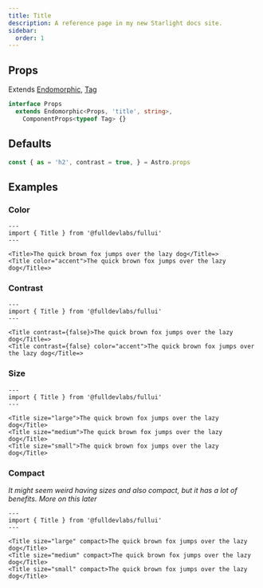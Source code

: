 ```yaml
---
title: Title
description: A reference page in my new Starlight docs site.
sidebar:
  order: 1
---
```


## Props
Extends [Endomorphic](/guides/endomorphic), [Tag](/components/tag)
```ts
interface Props
  extends Endomorphic<Props, 'title', string>,
    ComponentProps<typeof Tag> {}
```

## Defaults
```js
const { as = 'h2', contrast = true, } = Astro.props
```

## Examples
### Color
```astro live
---
import { Title } from '@fulldevlabs/fullui'
---

<Title>The quick brown fox jumps over the lazy dog</Title=>   
<Title color="accent">The quick brown fox jumps over the lazy dog</Title=>  
```

### Contrast
```astro live
---
import { Title } from '@fulldevlabs/fullui'
---

<Title contrast={false}>The quick brown fox jumps over the lazy dog</Title=>   
<Title contrast={false} color="accent">The quick brown fox jumps over the lazy dog</Title=>  
```

### Size
```astro live
---
import { Title } from '@fulldevlabs/fullui'
---

<Title size="large">The quick brown fox jumps over the lazy dog</Title>   
<Title size="medium">The quick brown fox jumps over the lazy dog</Title>  
<Title size="small">The quick brown fox jumps over the lazy dog</Title>   
```

### Compact
*It might seem weird having sizes and also compact, but it has a lot of benefits. More on this later*
```astro live
---
import { Title } from '@fulldevlabs/fullui'
---

<Title size="large" compact>The quick brown fox jumps over the lazy dog</Title>   
<Title size="medium" compact>The quick brown fox jumps over the lazy dog</Title>  
<Title size="small" compact>The quick brown fox jumps over the lazy dog</Title>   
```
